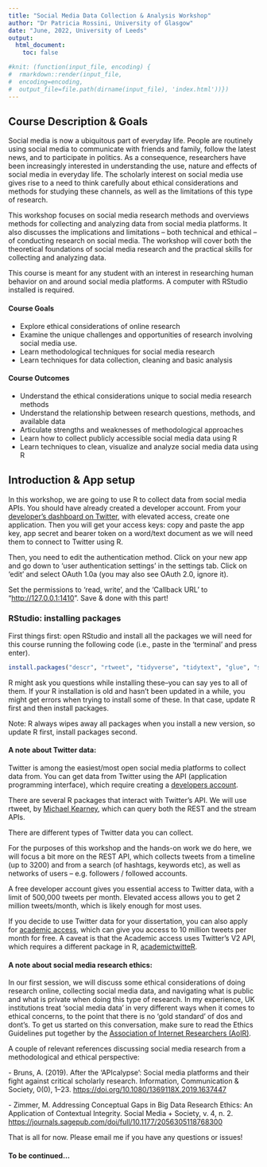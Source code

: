 ```yaml
---
title: "Social Media Data Collection & Analysis Workshop"
author: "Dr Patricia Rossini, University of Glasgow"
date: "June, 2022, University of Leeds"
output: 
  html_document:
    toc: false

#knit: (function(input_file, encoding) {
#  rmarkdown::render(input_file,
#  encoding=encoding,
#  output_file=file.path(dirname(input_file), 'index.html'))})
---
```


## Course Description & Goals

Social media is now a ubiquitous part of everyday life. People are routinely using social media to communicate with friends and family, follow the latest news, and to participate in politics. As a consequence, researchers have been increasingly interested in understanding the use, nature and effects of social media in everyday life. The scholarly interest on social media use gives rise to a need to think carefully about ethical considerations and methods for studying these channels, as well as the limitations of this type of research.

This workshop focuses on social media research methods and overviews methods for collecting and analyzing data from social media platforms. It also discusses the implications and limitations -- both technical and ethical -- of conducting research on social media. The workshop will cover both the theoretical foundations of social media research and the practical skills for collecting and analyzing data.

This course is meant for any student with an interest in researching human behavior on and around social media platforms. A computer with RStudio installed is required.

#### Course Goals

-   Explore ethical considerations of online research
-   Examine the unique challenges and opportunities of research involving social media use.
-   Learn methodological techniques for social media research
-   Learn techniques for data collection, cleaning and basic analysis

#### Course Outcomes

-   Understand the ethical considerations unique to social media research methods
-   Understand the relationship between research questions, methods, and available data
-   Articulate strengths and weaknesses of methodological approaches
-   Learn how to collect publicly accessible social media data using R
-   Learn techniques to clean, visualize and analyze social media data using R

## Introduction & App setup

In this workshop, we are going to use R to collect data from social media APIs. You should have already created a developer account. From your [developer's dashboard on Twitter](https://developer.twitter.com/en/portal/dashboard), with elevated access, create one application. Then you will get your access keys: copy and paste the app key, app secret and bearer token on a word/text document as we will need them to connect to Twitter using R.

Then, you need to edit the authentication method. Click on your new app and go down to 'user authentication settings' in the settings tab. Click on 'edit' and select OAuth 1.0a (you may also see OAuth 2.0, ignore it).

Set the permissions to 'read, write', and the 'Callback URL' to "<http://127.0.0.1:1410>". Save & done with this part!

### RStudio: installing packages

First things first: open RStudio and install all the packages we will need for this course running the following code (i.e., paste in the 'terminal' and press enter).

```r
install.packages("descr", "rtweet", "tidyverse", "tidytext", "glue", "stringr", "wordcloud", "lubridate", "httr", "httpuv" )
```

R might ask you questions while installing these--you can say yes to all of them. If your R installation is old and hasn't been updated in a while, you might get errors when trying to install some of these. In that case, update R first and then install packages.

Note: R always wipes away all packages when you install a new version, so update R first, install packages second.

#### A note about Twitter data:

Twitter is among the easiest/most open social media platforms to collect data from. You can get data from Twitter using the API (application programming interface), which require creating a [developers account](http://dev.twitter.com).

There are several R packages that interact with Twitter's API. We will use rtweet, by [Michael Kearney](https://rtweet.info/articles/intro.html), which can query both the REST and the stream APIs.

There are different types of Twitter data you can collect.

For the purposes of this workshop and the hands-on work we do here, we will focus a bit more on the REST API, which collects tweets from a timeline (up to 3200) and from a search (of hashtags, keywords etc), as well as networks of users -- e.g. followers / followed accounts.

A free developer account gives you essential access to Twitter data, with a limit of 500,000 tweets per month. Elevated access allows you to get 2 million tweets/month, which is likely enough for most uses.

If you decide to use Twitter data for your dissertation, you can also apply for [academic access](https://developer.twitter.com/en/products/twitter-api/academic-research), which can give you access to 10 million tweets per month for free. A caveat is that the Academic access uses Twitter's V2 API, which requires a different package in R, [academictwitteR](https://cran.r-project.org/web/packages/academictwitteR/vignettes/academictwitteR-intro.html).

#### A note about social media research ethics:

In our first session, we will discuss some ethical considerations of doing research online, collecting social media data, and navigating what is public and what is private when doing this type of research. In my experience, UK institutions treat 'social media data' in very different ways when it comes to ethical concerns, to the point that there is no 'gold standard' of dos and dont's. To get us started on this conversation, make sure to read the Ethics Guidelines put together by the [Association of Internet Researchers (AoIR)](https://aoir.org/ire30/).

A couple of relevant references discussing social media research from a methodological and ethical perspective:

\- Bruns, A. (2019). After the 'APIcalypse': Social media platforms and their fight against critical scholarly research. Information, Communication & Society, 0(0), 1--23. <https://doi.org/10.1080/1369118X.2019.1637447>

\- Zimmer, M. Addressing Conceptual Gaps in Big Data Research Ethics: An Application of Contextual Integrity. Social Media + Society, v. 4, n. 2. <https://journals.sagepub.com/doi/full/10.1177/2056305118768300>

That is all for now. Please email me if you have any questions or issues!

#### To be continued...
